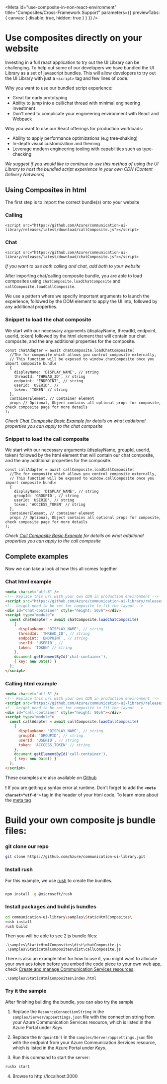 
<Meta
  id="use-composite-in-non-react-environment"
  title="Composites/Cross-Framework Support"
  parameters={{ previewTabs: { canvas: { disable: true, hidden: true } } }}
/>

# Use composites directly on your website

Investing in a full react application to try out the UI Library can be challenging. To help out some of our developers we have bundled the UI Library
as a set of javascript bundles. This will allow developers to try out the UI Library with just a `<script>` tag and few lines of code.

Why you want to use our bundled script experience:

- Great for early prototyping
- Ability to jump into a call/chat thread with minimal engineering investment
- Don't need to complicate your engineering environment with React and Webpack

Why you want to use our React offerings for production workloads:

- Ability to apply performance optimizations (e.g tree-shaking)
- In-depth visual customization and theming
- Leverage modern engineering tooling with capabilities such as type-checking

_We suggest if you would like to continue to use this method of using the UI Library to host the bundled script experience in your own CDN (Content Delivery Networks)_

## Using Composites in html

The first step is to import the correct bundle(s) onto your website

### Calling

`<script src="https://github.com/Azure/communication-ui-library/releases/latest/download/callComposite.js"></script>`

### Chat

`<script src="https://github.com/Azure/communication-ui-library/releases/latest/download/chatComposite.js"></script>`

_If you want to use both calling and chat, add both to your website_

After importing chat/calling composite bundle, you are able to load composites using `chatComposite.loadChatComposite` and `callComposite.loadCallComposite`.

We use a pattern where we specify important arguments to launch the experience, followed by the DOM element to apply the UI into, followed by any additional properties.

### Snippet to load the chat composite

We start with our necessary arguments (displayName, threadId, endpoint, userId, token) followed by the html element that will contain our chat composite, and the
any additional properties for the composite.

```tsx
const chatAdapter = await chatComposite.loadChatComposite(
  //The for composite which allows you control composite externally,
  // This function will be exposed to window.chatComposite once you import composite bundle
  {
    displayName: 'DISPLAY_NAME', // string
    threadId: 'THREAD_ID', // string
    endpoint: 'ENDPOINT', // string
    userId: 'USERID', //
    token: 'TOKEN' // string
  },
  containerElement, // Container element
  props // Optional, Object contains all optional props for composite, check composite page for more details
);
```

_Check [Chat Composite Basic Example](./?path=/docs/composites-chat-basicexample--basic-example) for details on what additional properties you can apply to the chat composite_

### Snippet to load the call composite

We start with our necessary arguments (displayName, groupId, userId, token) followed by the html element that will contain our chat composite, and the
any additional properties for the composite.

```tsx
const callAdapter = await callComposite.loadCallComposite(
  //The for composite which allows you control composite externally,
  // This function will be exposed to window.callComposite once you import composite bundle
  {
    displayName: 'DISPLAY_NAME', // string
    groupId: 'GROUPID', // string
    userId: 'USERID', // string
    token: 'ACCCESS_TOKEN' // string
  },
  containerElement, // container element
  props // Optional, Object contains all optional props for composite, check composite page for more details
);
```

_Check [Call Composite Basic Example](./?path=/docs/composites-call-basicexample--basic-example) for details on what additional properties you can apply to the call composite_

## Complete examples

Now we can take a look at how this all comes together

### Chat html example

```html
<meta charset="utf-8" />
<!-- Replace this url with your own CDN in production environment -->
<script src="https://github.com/Azure/communication-ui-library/releases/latest/download/chatComposite.js"></script>
<!-- height need to be set for composite to fit the layout -->
<div id="chat-container" style="height: 50vh"></div>
<script type="module">
  const chatAdapter = await chatComposite.loadChatComposite(
    {
      displayName: 'DISPLAY_NAME', // string
      threadId: 'THREAD_ID', // string
      endpoint: 'ENDPOINT', // string
      userId: 'USERID', //
      token: 'TOKEN' // string
    },
    document.getElementById('chat-container'),
    { key: new Date() }
  );
</script>
```

### Calling html example

```html
<meta charset="utf-8" />
<!-- Replace this url with your own CDN in production environment -->
<script src="https://github.com/Azure/communication-ui-library/releases/latest/download/callComposite.js"></script>
<!-- height need to be set for composite to fit the layout -->
<div id="call-container" style="height: 50vh"></div>
<script type="module">
  const callAdapter = await callComposite.loadCallComposite(
    {
      displayName: 'DISPLAY_NAME', // string
      groupId: 'GROUPID', // string
      userId: 'USERID', // string
      token: 'ACCCESS_TOKEN' // string
    },
    document.getElementById('call-container'),
    { key: new Date() }
  );
</script>
```

These examples are also available on [Github](https://github.com/Azure/communication-ui-library/blob/1.3.0/samples/StaticHtmlComposites/index.html)

❗ If you are getting a syntax error at runtime. Don't forget to add the **`<meta charset="utf-8">`** tag in the header of your html code.
To learn more about the [meta tag](https://developer.mozilla.org/en-US/docs/Learn/HTML/Introduction_to_HTML/The_head_metadata_in_HTML#specifying_your_documents_character_encoding)

# Build your own composite js bundle files:

### git clone our repo

```bash
git clone https://github.com/Azure/communication-ui-library.git
```

### Install rush

For this example, we use [rush](https://rushjs.io/) to create the bundles.

```bash

npm install -g @microsoft/rush

```

### Install packages and build js bundles

```bash
cd communication-ui-library\samples\StaticHtmlComposites\
rush install
rush build
```

Then you will be able to see 2 js bundle files:

```
.\samples\StaticHtmlComposites\dist\chatComposite.js
.\samples\StaticHtmlComposites\dist\callComposite.js
```

There is also an example html for how to use it, you might want to allocate your own acs token before you embed the code piece to your own web app, check [Create and manage Communication Services resources](https://docs.microsoft.com/azure/communication-services/quickstarts/create-communication-resource?tabs=windows&pivots=platform-azp):

```
.\samples\StaticHtmlComposites\index.html
```

### Try it the sample

After finishing building the bundle, you can also try the sample

1. Replace the `ResourceConnectionString` in the `samples/Server/appsettings.json` file with the connection string from your Azure Communication Services resource, which is listed in the Azure Portal under _Keys_.

2. Replace the `EndpointUrl` in the `samples/Server/appsettings.json` file with the endpoint from your Azure Communication Services resource, which is listed in the Azure Portal under _Keys_.

3. Run this command to start the server:

```bash
rushx start
```

4. Browse to http://localhost:3000
